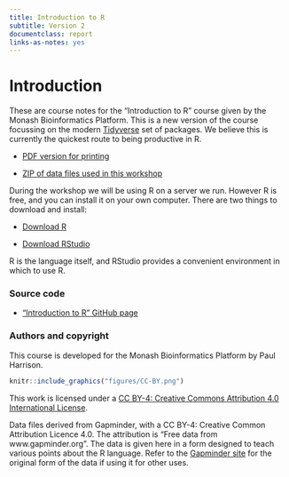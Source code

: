 ```yaml
---
title: Introduction to R 
subtitle: Version 2
documentclass: report
links-as-notes: yes
---
```


# Introduction {#index}

These are course notes for the "Introduction to R" course given by the Monash Bioinformatics Platform. This is a new version of the course focussing on the modern [Tidyverse](https://www.tidyverse.org/) set of packages. We believe this is currently the quickest route to being productive in R.

* [PDF version for printing](https://monashdatafluency.github.io/r-intro-2/r-intro-2.pdf)

* [ZIP of data files used in this workshop](https://monashdatafluency.github.io/r-intro-2/r-intro-2.zip)

During the workshop we will be using R on a server we run. However R is free, and you can install it on your own computer. There are two things to download and install:

* [Download R](https://cran.rstudio.com/)

* [Download RStudio](https://www.rstudio.com/products/rstudio/download/)

R is the language itself, and RStudio provides a convenient environment in which to use R.


### Source code {-}

* ["Introduction to R" GitHub page](https://github.com/MonashDataFluency/r-intro-2)

### Authors and copyright {-}

This course is developed for the Monash Bioinformatics Platform by Paul Harrison.

```r
knitr::include_graphics("figures/CC-BY.png")
```

This work is licensed under a [CC BY-4: Creative Commons Attribution 4.0 International License](http://creativecommons.org/licenses/by/4.0/).

Data files derived from Gapminder, with a CC BY-4: Creative Common Attribution Licence 4.0. The attribution is "Free data from www.gapminder.org". The data is given here in a form designed to teach various points about the R language. Refer to the [Gapminder site](https://www.gapminder.org) for the original form of the data if using it for other uses.
